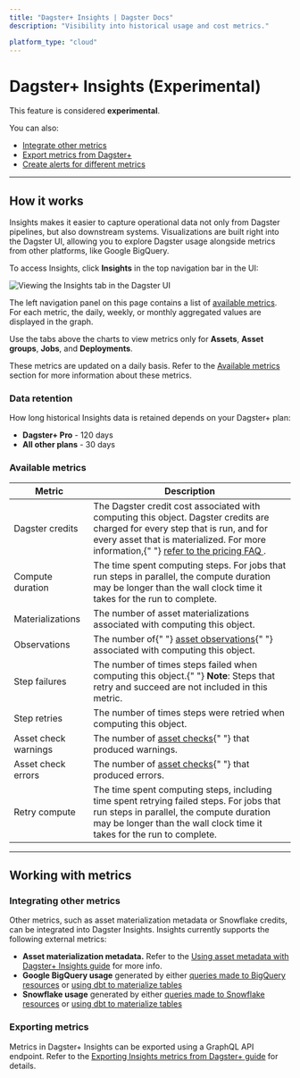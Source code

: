 ```yaml
---
title: "Dagster+ Insights | Dagster Docs"
description: "Visibility into historical usage and cost metrics."

platform_type: "cloud"
---
```


# Dagster+ Insights (Experimental)

<Note>
  This feature is considered <strong>experimental</strong>.
</Note>

You can also:

- [Integrate other metrics](#integrating-other-metrics)
- [Export metrics from Dagster+](#exporting-metrics)
- [Create alerts for different metrics](/dagster-plus/managing-deployments/alerts)

---

## How it works

Insights makes it easier to capture operational data not only from Dagster pipelines, but also downstream systems. Visualizations are built right into the Dagster UI, allowing you to explore Dagster usage alongside metrics from other platforms, like Google BigQuery.

To access Insights, click **Insights** in the top navigation bar in the UI:

<!-- ![Viewing the Insights tab in the Dagster UI](/images/dagster-cloud/insights/insights-tab.png) -->

<Image
alt="Viewing the Insights tab in the Dagster UI"
src="/images/dagster-cloud/insights/insights-tab.png"
width={2640}
height={1516}
/>

The left navigation panel on this page contains a list of [available metrics](#available-metrics). For each metric, the daily, weekly, or monthly aggregated values are displayed in the graph.

Use the tabs above the charts to view metrics only for **Assets**, **Asset groups**, **Jobs**, and **Deployments**.

These metrics are updated on a daily basis. Refer to the [Available metrics](#available-metrics) section for more information about these metrics.

### Data retention

How long historical Insights data is retained depends on your Dagster+ plan:

- **Dagster+ Pro** - 120 days
- **All other plans** - 30 days

### Available metrics

<table
  className="table"
  style={{
    width: "100%",
  }}
>
  <thead>
    <tr>
      <th
        style={{
          width: "25%",
        }}
      >
        Metric
      </th>
      <th>Description</th>
    </tr>
  </thead>
  <tbody>
    <tr>
      <td>Dagster credits</td>
      <td>
        The Dagster credit cost associated with computing this object. Dagster
        credits are charged for every step that is run, and for every asset that
        is materialized. For more information,{" "}
        <a href="https://dagster.io/pricing#faq" target="_blank">
          refer to the pricing FAQ
        </a>
        .
      </td>
    </tr>
    <tr>
      <td>Compute duration</td>
      <td>
        The time spent computing steps. For jobs that run steps in parallel, the
        compute duration may be longer than the wall clock time it takes for the
        run to complete.
      </td>
    </tr>
    <tr>
      <td>Materializations</td>
      <td>
        The number of asset materializations associated with computing this
        object.
      </td>
    </tr>
    <tr>
      <td>Observations</td>
      <td>
        The number of{" "}
        <a href="/concepts/assets/asset-observations">asset observations</a>{" "}
        associated with computing this object.
      </td>
    </tr>
    <tr>
      <td>Step failures</td>
      <td>
        The number of times steps failed when computing this object.{" "}
        <strong>Note</strong>: Steps that retry and succeed are not included in
        this metric.
      </td>
    </tr>
    <tr>
      <td>Step retries</td>
      <td>
        The number of times steps were retried when computing this object.
      </td>
    </tr>
    <tr>
      <td>Asset check warnings</td>
      <td>
        The number of <a href="/concepts/assets/asset-checks">asset checks</a>{" "}
        that produced warnings.
      </td>
    </tr>
    <tr>
      <td>Asset check errors</td>
      <td>
        The number of <a href="/concepts/assets/asset-checks">asset checks</a>{" "}
        that produced errors.
      </td>
    </tr>
    <tr>
      <td>Retry compute</td>
      <td>
        The time spent computing steps, including time spent retrying failed
        steps. For jobs that run steps in parallel, the compute duration may be
        longer than the wall clock time it takes for the run to complete.
      </td>
    </tr>
  </tbody>
</table>

---

## Working with metrics

### Integrating other metrics

Other metrics, such as asset materialization metadata or Snowflake credits, can be integrated into Dagster Insights. Insights currently supports the following external metrics:

- **Asset materialization metadata.** Refer to the [Using asset metadata with Dagster+ Insights guide](/dagster-plus/insights/asset-metadata) for more info.
- **Google BigQuery usage** generated by either [queries made to BigQuery resources](/dagster-plus/insights/integrating-bigquery) or [using dbt to materialize tables](/dagster-plus/insights/integrating-bigquery-and-dbt)
- **Snowflake usage** generated by either [queries made to Snowflake resources](/dagster-plus/insights/integrating-snowflake) or [using dbt to materialize tables](/dagster-plus/insights/integrating-snowflake-and-dbt)

### Exporting metrics

Metrics in Dagster+ Insights can be exported using a GraphQL API endpoint. Refer to the [Exporting Insights metrics from Dagster+ guide](/dagster-plus/insights/exporting-insights-metrics) for details.

